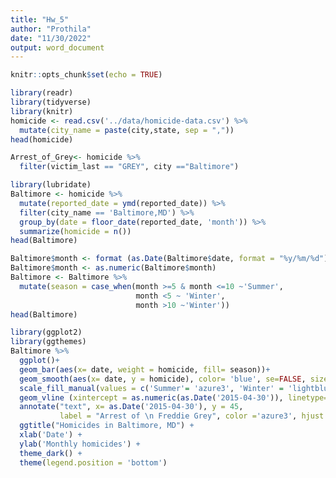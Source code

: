 ```yaml
---
title: "Hw_5"
author: "Prothila"
date: "11/30/2022"
output: word_document
---
```


```r
knitr::opts_chunk$set(echo = TRUE)
```
```r
library(readr)
library(tidyverse)
library(knitr)
homicide <- read.csv('../data/homicide-data.csv') %>% 
  mutate(city_name = paste(city,state, sep = ",")) 
head(homicide)
```

```r
Arrest_of_Grey<- homicide %>% 
  filter(victim_last == "GREY", city =="Baltimore")

```

```r
library(lubridate)
Baltimore <- homicide %>% 
  mutate(reported_date = ymd(reported_date)) %>% 
  filter(city_name == 'Baltimore,MD') %>% 
  group_by(date = floor_date(reported_date, 'month')) %>% 
  summarize(homicide = n())
head(Baltimore)
```
```r
Baltimore$month <- format (as.Date(Baltimore$date, format = "%y/%m/%d"), "%m")
Baltimore$month <- as.numeric(Baltimore$month)
Baltimore <- Baltimore %>% 
  mutate(season = case_when(month >=5 & month <=10 ~'Summer',
                            month <5 ~ 'Winter',
                            month >10 ~'Winter'))
head(Baltimore)
```

```r
library(ggplot2)
library(ggthemes)
Baltimore %>% 
  ggplot()+
  geom_bar(aes(x= date, weight = homicide, fill= season))+
  geom_smooth(aes(x= date, y = homicide), color= 'blue', se=FALSE, size =1, span =0.1) +
  scale_fill_manual(values = c('Summer'= 'azure3', 'Winter' = 'lightblue')) +
  geom_vline (xintercept = as.numeric(as.Date('2015-04-30')), linetype= 'longdash', col= 'red')  + 
  annotate("text", x= as.Date('2015-04-30'), y = 45, 
           label = "Arrest of \n Freddie Grey", color ='azure3', hjust = 1, size = 4) +
  ggtitle("Homicides in Baltimore, MD") +
  xlab('Date') +
  ylab('Monthly homicides') +
  theme_dark() +
  theme(legend.position = 'bottom') 
```


